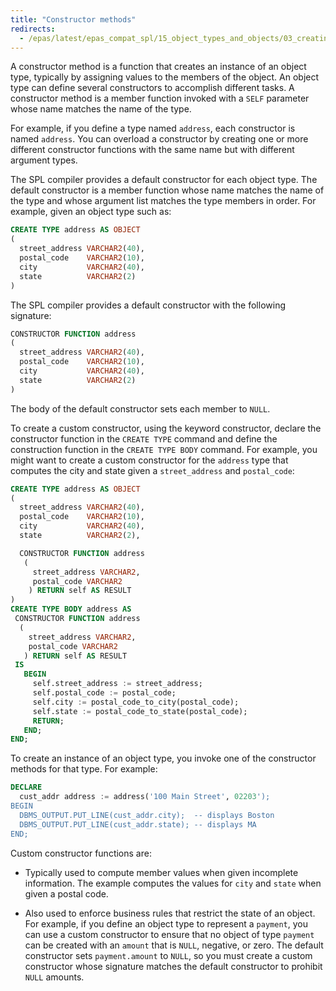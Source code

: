 ```yaml
---
title: "Constructor methods"
redirects:
  - /epas/latest/epas_compat_spl/15_object_types_and_objects/03_creating_object_types/03_constructor_methods/ #generated for docs/epas/reorg-role-use-case-mode
---
```


<div id="constructor_methods" class="registered_link"></div>

A constructor method is a function that creates an instance of an object type, typically by assigning values to the members of the object. An object type can define several constructors to accomplish different tasks. A constructor method is a member function invoked with a `SELF` parameter whose name matches the name of the type.

For example, if you define a type named `address`, each constructor is named `address`. You can overload a constructor by creating one or more different constructor functions with the same name but with different argument types.

The SPL compiler provides a default constructor for each object type. The default constructor is a member function whose name matches the name of the type and whose argument list matches the type members in order. For example, given an object type such as:

```sql
CREATE TYPE address AS OBJECT
(
  street_address VARCHAR2(40),
  postal_code    VARCHAR2(10),
  city           VARCHAR2(40),
  state          VARCHAR2(2)
)
```

The SPL compiler provides a default constructor with the following signature:

```sql
CONSTRUCTOR FUNCTION address
(
  street_address VARCHAR2(40),
  postal_code    VARCHAR2(10),
  city           VARCHAR2(40),
  state          VARCHAR2(2)
)
```

The body of the default constructor sets each member to `NULL`.

To create a custom constructor, using the keyword constructor, declare the constructor function in the `CREATE TYPE` command and define the construction function in the `CREATE TYPE BODY` command. For example, you might want to create a custom constructor for the `address` type that computes the city and state given a `street_address` and `postal_code`:

```sql
CREATE TYPE address AS OBJECT
(
  street_address VARCHAR2(40),
  postal_code    VARCHAR2(10),
  city           VARCHAR2(40),
  state          VARCHAR2(2),

  CONSTRUCTOR FUNCTION address
   (
     street_address VARCHAR2,
     postal_code VARCHAR2
    ) RETURN self AS RESULT
)
CREATE TYPE BODY address AS
 CONSTRUCTOR FUNCTION address
  (
    street_address VARCHAR2,
    postal_code VARCHAR2
   ) RETURN self AS RESULT
 IS
   BEGIN
     self.street_address := street_address;
     self.postal_code := postal_code;
     self.city := postal_code_to_city(postal_code);
     self.state := postal_code_to_state(postal_code);
     RETURN;
   END;
END;
```

To create an instance of an object type, you invoke one of the constructor methods for that type. For example:

```sql
DECLARE
  cust_addr address := address('100 Main Street', 02203');
BEGIN
  DBMS_OUTPUT.PUT_LINE(cust_addr.city);  -- displays Boston
  DBMS_OUTPUT.PUT_LINE(cust_addr.state); -- displays MA
END;
```

Custom constructor functions are:

- Typically used to compute member values when given incomplete information. The example computes the values for `city` and `state` when given a postal code.

- Also used to enforce business rules that restrict the state of an object. For example, if you define an object type to represent a `payment`, you can use a custom constructor to ensure that no object of type `payment` can be created with an `amount` that is `NULL`, negative, or zero. The default constructor sets `payment.amount` to `NULL`, so you must create a custom constructor whose signature matches the default constructor to prohibit `NULL` amounts.
